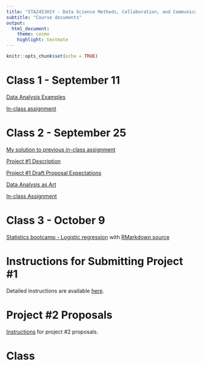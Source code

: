 ```yaml
---
title: "STA2453H1Y - Data Science Methods, Collaboration, and Communication"
subtitle: "Course documents"
output:
  html_document:
    theme: cosmo
    highlight: textmate
---
```


```r
knitr::opts_chunk$set(echo = TRUE)
```

# Class 1 - September 11

[Data Analysis Examples](sta2453-11sept2018-class1.html)

[In-class assignment](sta2453_inclassassign.slides-2.html)

# Class 2 - September 25

[My solution to previous in-class assignment](kidneystones_ver1-2.html)

[Project #1 Description](sta2453_2018_project1.html)

[Project #1 Draft Proposal Expectations](project1proposal.html)

[Data Analysis as Art](sta2453-class2-slides-Sept25.html)

[In-class Assignment](sta2453_class2_2018air_pollution_eda_student.html)

# Class 3 - October 9

[Statistics bootcamp - Logistic regression](logreg_slides.html) with [RMarkdown source](logreg_slides.Rmd)

# Instructions for Submitting Project #1

Detailed instructions are available [here](project1submission.html). 

# Project #2 Proposals

[Instructions](project2.html) for project #2 proposals.

# Class 